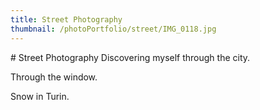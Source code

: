 ```yaml
---
title: Street Photography
thumbnail: /photoPortfolio/street/IMG_0118.jpg
---
```

<section>
# Street Photography
Discovering myself through the city.
</section>

<PhotoComponent
    url="/photoPortfolio/street/jumping.jpg"
    aspect="horizontal" title="Jumping" />

<div className="min-w-full h-4/5 flex flex-row justify-start p-8">
<PhotoComponent title=""
    url="/photoPortfolio/street/IMG_0040.jpg"
    aspect="vertical" />
Through the window.
</div>

<PhotoComponent title=""
    url="/photoPortfolio/street/IMG_0118.jpg"
    aspect="horizontal"/>

<section className="intro">
<PhotoComponent title=""
    url="/photoPortfolio/street/IMG_0092.jpg"
    aspect="horizontal"/>
Snow in Turin.
</section>

<PhotoComponent title=""
    url="/photoPortfolio/street/IMG_0076.jpg"
    aspect="horizontal"/>

<PhotoComponent title=""
    url="/photoPortfolio/street/IMG_0203.jpg"
    aspect="horizontal"/>


<PhotoComponent title=""
    url="/photoPortfolio/street/IMG_0187.jpg"
    aspect="horizontal"/>

<div className="min-w-full h-full flex flex-row justify-end self-end p-8 gap-4">
<PhotoComponent title=""
    url="/photoPortfolio/street/IMG_0215.jpg"
    aspect="vertical"/>

<div className="w-full self-start h-full">
<PhotoComponent title=""
    url="/photoPortfolio/street/IMG_0355.jpg"
    aspect="vertical"/>
</div>
</div>
